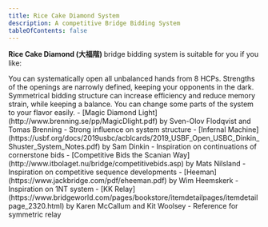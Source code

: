 ```yaml
---
title: Rice Cake Diamond System
description: A competitive Bridge Bidding System
tableOfContents: false
---
```



<b>Rice Cake Diamond (大福階) </b> bridge bidding system is suitable for you if you like:

<CardGrid>
    <Card title="Frequent Opening" icon="rocket">
        You can systematically open all unbalanced hands from 8 HCPs.
    </Card>
    <Card title="Competitive Bridge" icon="star">
        Strengths of the openings are narrowly defined, keeping your opponents in the dark.
    </Card>
    <Card title="Symmetry" icon="open-book">
        Symmetrical bidding structure can increase efficiency and reduce memory strain, while keeping a balance.
    </Card>
    <Card title="Modular Approaches" icon="puzzle">
        You can change some parts of the system to your flavor easily.
    </Card>
</CardGrid>

<Card title="Notable references used in the system:" icon="document">
- [Magic Diamond Light](http://www.brenning.se/pp/MagicDlight.pdf) by Sven-Olov Flodqvist and Tomas Brenning
    - Strong influence on system structure
- [Infernal Machine](https://usbf.org/docs/2019usbc/acblcards/2019_USBF_Open_USBC_Dinkin_Shuster_System_Notes.pdf) by Sam Dinkin
    - Inspiration on continuations of cornerstone bids
- [Competitive Bids the Scanian Way](http://www.itbolaget.nu/bridge/competitivebids.asp) by Mats Nilsland
    - Inspiration on competitive sequence developments
- [Heeman](https://www.jackbridge.com/pdf/eheeman.pdf) by Wim Heemskerk
    - Inspiration on 1NT system
- [KK Relay](https://www.bridgeworld.com/pages/bookstore/itemdetailpages/itemdetailpage_2320.html) by Karen McCallum and Kit Woolsey
    - Reference for symmetric relay
</Card>